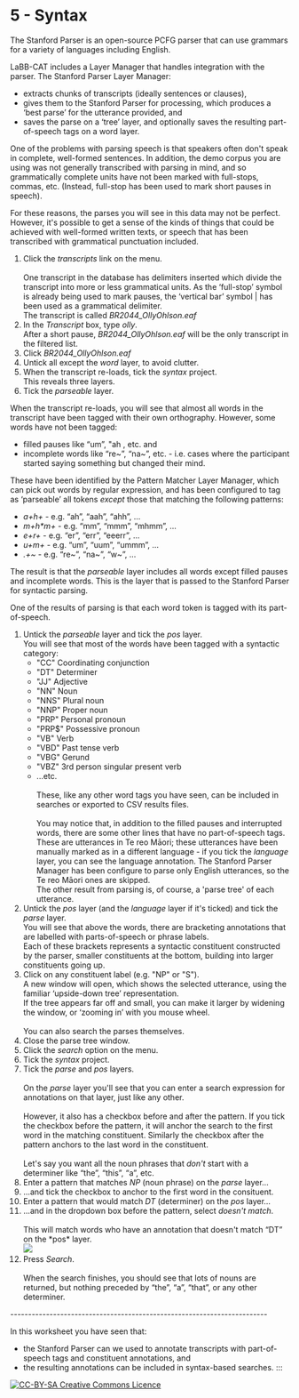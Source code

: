 # 5 - Syntax

The Stanford Parser is an open-source PCFG parser that can use grammars
for a variety of languages including English.

LaBB-CAT includes a Layer Manager that handles integration with the
parser. The Stanford Parser Layer Manager:

-   extracts chunks of transcripts (ideally sentences or clauses),
-   gives them to the Stanford Parser for processing, which produces a
    'best parse' for the utterance provided, and
-   saves the parse on a 'tree' layer, and optionally saves the
    resulting part-of-speech tags on a word layer.

One of the problems with parsing speech is that speakers often don\'t
speak in complete, well-formed sentences. In addition, the demo corpus
you are using was not generally transcribed with parsing in mind, and so
grammatically complete units have not been marked with full-stops,
commas, etc. (Instead, full-stop has been used to mark short pauses in
speech).

For these reasons, the parses you will see in this data may not be
perfect. However, it\'s possible to get a sense of the kinds of things
that could be achieved with well-formed written texts, or speech that
has been transcribed with grammatical punctuation included.

1.  Click the *transcripts* link on the menu.\
    \
    One transcript in the database has delimiters inserted which divide
    the transcript into more or less grammatical units. As the
    'full-stop' symbol is already being used to mark pauses, the
    'vertical bar' symbol \| has been used as a grammatical delimiter.\
    The transcript is called *BR2044\_OllyOhlson.eaf*
2.  In the *Transcript* box, type *olly*.\
    After a short pause, *BR2044\_OllyOhlson.eaf* will be the only
    transcript in the filtered list.
3.  Click *BR2044\_OllyOhlson.eaf*
4.  Untick all except the *word* layer, to avoid clutter.
5.  When the transcript re-loads, tick the *syntax* project.\
    This reveals three layers.
6.  Tick the *parseable* layer.

When the transcript re-loads, you will see that almost all words in the
transcript have been tagged with their own orthography. However, some
words have not been tagged:

-   filled pauses like "um", \"ah , etc. and
-   incomplete words like "re\~", "na\~", etc. - i.e. cases where the
    participant started saying something but changed their mind.

These have been identified by the Pattern Matcher Layer Manager, which
can pick out words by regular expression, and has been configured to tag
as 'parseable' all tokens *except* those that matching the following
patterns:

-   *a+h+* - e.g. "ah", "aah", "ahh", ...
-   *m+h\*m+* - e.g. "mm", "mmm", "mhmm", ...
-   *e+r+* - e.g. "er", "err", "eeerr", ...
-   *u+m+* - e.g. "um", "uum", "ummm", ...
-   *.+\~* - e.g. "re\~", "na\~", "w\~", \...

The result is that the *parseable* layer includes all words except
filled pauses and incomplete words. This is the layer that is passed to
the Stanford Parser for syntactic parsing.

One of the results of parsing is that each word token is tagged with its
part-of-speech.

1.  Untick the *parseable* layer and tick the *pos* layer.\
    You will see that most of the words have been tagged with a
    syntactic category:
    -   \"CC\" Coordinating conjunction
    -   \"DT\" Determiner
    -   \"JJ\" Adjective
    -   \"NN\" Noun
    -   \"NNS\" Plural noun
    -   \"NNP\" Proper noun
    -   \"PRP\" Personal pronoun
    -   \"PRP\$\" Possessive pronoun
    -   \"VB\" Verb
    -   \"VBD\" Past tense verb
    -   \"VBG\" Gerund
    -   \"VBZ\" 3rd person singular present verb
    -   \...etc.\
        \
        These, like any other word tags you have seen, can be included
        in searches or exported to CSV results files.\
        \
        You may notice that, in addition to the filled pauses and
        interrupted words, there are some other lines that have no
        part-of-speech tags. These are utterances in Te reo Māori; these
        utterances have been manually marked as in a different
        language - if you tick the *language* layer, you can see the
        language annotation. The Stanford Parser Manager has been
        configure to parse only English utterances, so the Te reo Māori
        ones are skipped.\
        The other result from parsing is, of course, a \'parse tree\' of
        each utterance.
2.  Untick the *pos* layer (and the *language* layer if it\'s ticked)
    and tick the *parse* layer.\
    You will see that above the words, there are bracketing annotations
    that are labelled with parts-of-speech or phrase labels.\
    Each of these brackets represents a syntactic constituent
    constructed by the parser, smaller constituents at the bottom,
    building into larger constituents going up.
3.  Click on any constituent label (e.g. \"NP\" or \"S\").\
    A new window will open, which shows the selected utterance, using
    the familiar 'upside-down tree' representation.\
    If the tree appears far off and small, you can make it larger by
    widening the window, or 'zooming in' with you mouse wheel.\
    \
    You can also search the parses themselves.
4.  Close the parse tree window.
5.  Click the *search* option on the menu.
6.  Tick the *syntax* project.
7.  Tick the *parse* and *pos* layers.\
    \
    On the *parse* layer you\'ll see that you can enter a search
    expression for annotations on that layer, just like any other.\
    \
    However, it also has a checkbox before and after the pattern. If you
    tick the checkbox before the pattern, it will anchor the search to
    the first word in the matching constituent. Similarly the checkbox
    after the pattern anchors to the last word in the constituent.\
    \
    Let\'s say you want all the noun phrases that *don\'t* start with a
    determiner like "the", "this", "a", etc.
8.  Enter a pattern that matches *NP* (noun phrase) on the *parse*
    layer...
9.  \...and tick the checkbox to anchor to the first word in the
    consituent.
10. Enter a pattern that would match *DT* (determiner) on the *pos*
    layer...
11. \...and in the dropdown box before the pattern, select *doesn\'t
    match*.\
    \
    This will match words who have an annotation that doesn\'t match
    "DT" on the \*pos\* layer.\
    ![](NP-not-DET.png)
12. Press *Search*.\
    \
    When the search finishes, you should see that lots of nouns are
    returned, but nothing preceded by "the", "a", "that", or any other
    determiner.

\-\-\-\-\-\-\-\-\-\-\-\-\-\-\-\-\-\-\-\-\-\-\-\-\-\-\-\-\-\-\-\-\-\-\-\-\-\-\-\-\-\-\-\-\-\-\-\-\-\-\-\-\-\-\-\-\-\-\-\-\-\-\-\-\-\-\-\-\-\-\--

In this worksheet you have seen that:

-   the Stanford Parser can we used to annotate transcripts with
    part-of-speech tags and constituent annotations, and
-   the resulting annotations can be included in syntax-based searches.
:::

[![CC-BY-SA Creative Commons Licence
](cc-by-sa.svg "This work is licensed under a Creative Commons Attribution-ShareAlike 2.0 Generic License")](http://creativecommons.org/licenses/by-sa/2.0/)
